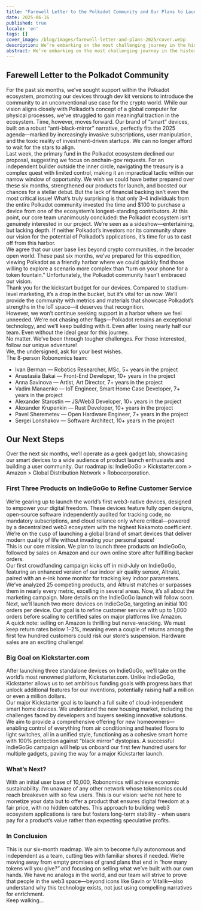 ```yaml
---
title: "Farewell Letter to the Polkadot Community and Our Plans to Launch the World’s First Web3-Native Smart Devices—Not for Tokens, but for Your Freedom!"
date: 2025-06-16
published: true
locale: 'en'
tags: []
cover_image: /blog/images/farewell-letter-and-plans-2025/cover.webp
description: We’re embarking on the most challenging journey in the history of the Robonomics core team—navigating the surface of the "black mirror" to protect humanity from the intrusion of corporate clouds into our homes.
abstract: We’re embarking on the most challenging journey in the history of the Robonomics core team—navigating the surface of the "black mirror" to protect humanity from the intrusion of corporate clouds into our homes.
---
```


## Farewell Letter to the Polkadot Community   
For the past six months, we’ve sought support within the Polkadot ecosystem, promoting our devices through dev kit versions to introduce the community to an unconventional use case for the crypto world. While our vision aligns closely with Polkadot’s concept of a global computer for physical processes, we’ve struggled to gain meaningful traction in the ecosystem. Time, however, moves forward. Our brand of “smart” devices, built on a robust “anti-black-mirror” narrative, perfectly fits the 2025 agenda—marked by increasingly invasive subscriptions, user manipulation, and the toxic reality of investment-driven startups. We can no longer afford to wait for the stars to align.   
Last week, the primary fund in the Polkadot ecosystem declined our proposal, suggesting we focus on onchain-gov requests. For an independent builder outside the inner circle, navigating the treasury is a complex quest with limited control, making it an impractical tactic within our narrow window of opportunity. We wish we could have better prepared over these six months, strengthened our products for launch, and boosted our chances for a stellar debut. But the lack of financial backing isn’t even the most critical issue! What’s truly surprising is that only 3–4 individuals from the entire Polkadot community invested the time and $100 to purchase a device from one of the ecosystem’s longest-standing contributors. At this point, our core team unanimously concluded: the Polkadot ecosystem isn’t genuinely interested in our project. We’re seen as a sideshow—entertaining, but lacking depth. If neither Polkadot’s investors nor its community share our vision for the potential of Polkadot’s applications, it’s time for us to cast off from this harbor.   
We agree that our user base lies beyond crypto communities, in the broader open world. These past six months, we’ve prepared for this expedition, viewing Polkadot as a friendly harbor where we could quickly find those willing to explore a scenario more complex than “turn on your phone for a token fountain.” Unfortunately, the Polkadot community hasn’t embraced our vision.   
Thank you for the kickstart budget for our devices. Compared to stadium-level marketing, it’s a drop in the bucket, but it’s vital for us now. We’ll provide the community with metrics and materials that showcase Polkadot’s strengths in the IoT space—it deserves that recognition.   
However, we won’t continue seeking support in a harbor where we feel unneeded. We’re not chasing other flags—Polkadot remains an exceptional technology, and we’ll keep building with it. Even after losing nearly half our team. Even without the ideal gear for this journey.   
No matter. We’ve been through tougher challenges. For those interested, follow our unique adventure!   
We, the undersigned, ask for your best wishes.   
The 8-person Robonomics team:   
- Ivan Berman — Robotics Researcher, MSc, 5+ years in the project   
- Anastasiia Bakai — Front-End Developer, 10+ years in the project   
- Anna Savinova — Artist, Art Director, 7+ years in the project   
- Vadim Manaenko — IoT Engineer, Smart Home Case Developer, 7+ years in the project   
- Alexander Starostin — JS/Web3 Developer, 10+ years in the project   
- Alexander Krupenkin — Rust Developer, 10+ years in the project   
- Pavel Sheremetev — Open Hardware Engineer, 7+ years in the project   
- Sergei Lonshakov — Software Architect, 10+ years in the project   
   
## Our Next Steps   
Over the next six months, we’ll operate as a geek gadget lab, showcasing our smart devices to a wide audience of product launch enthusiasts and building a user community. Our roadmap is: IndieGoGo > Kickstarter.com > Amazon > Global Distribution Network > Robocorporation.   
### First Three Products on IndieGoGo to Refine Customer Service   
We’re gearing up to launch the world’s first web3-native devices, designed to empower your digital freedom. These devices feature fully open designs, open-source software independently audited for tracking code, no mandatory subscriptions, and cloud reliance only where critical—powered by a decentralized web3 ecosystem with the highest Nakamoto coefficient. We’re on the cusp of launching a global brand of smart devices that deliver modern quality of life without invading your personal space!   
This is our core mission. We plan to launch three products on IndieGoGo, followed by sales on Amazon and our own online store after fulfilling backer orders.   
Our first crowdfunding campaign kicks off in mid-July on IndieGoGo, featuring an enhanced version of our indoor air quality sensor, Altruist, paired with an e-ink home monitor for tracking key indoor parameters. We’ve analyzed 25 competing products, and Altruist matches or surpasses them in nearly every metric, excelling in several areas. Now, it’s all about the marketing campaign. More details on the IndieGoGo launch will follow soon.   
Next, we’ll launch two more devices on IndieGoGo, targeting an initial 100 orders per device. Our goal is to refine customer service with up to 1,000 orders before scaling to certified sales on major platforms like Amazon.   
A quick note: selling on Amazon is thrilling but nerve-wracking. We must keep return rates below 1–2%, meaning even a couple of returns among the first few hundred customers could risk our store’s suspension. Hardware sales are an exciting challenge!   
### Big Goal on Kickstarter.com   
After launching three standalone devices on IndieGoGo, we’ll take on the world’s most renowned platform, Kickstarter.com. Unlike IndieGoGo, Kickstarter allows us to set ambitious funding goals with progress bars that unlock additional features for our inventions, potentially raising half a million or even a million dollars.   
Our major Kickstarter goal is to launch a full suite of cloud-independent smart home devices. We understand the new housing market, including the challenges faced by developers and buyers seeking innovative solutions. We aim to provide a comprehensive offering for new homeowners—enabling control of everything from air conditioning and heated floors to light switches, all in a unified style, functioning as a cohesive smart home with 100% protection against “black mirror” dystopias. A successful IndieGoGo campaign will help us onboard our first few hundred users for multiple gadgets, paving the way for a major Kickstarter launch.   
### What’s Next?   
With an initial user base of 10,000, Robonomics will achieve economic sustainability. I’m unaware of any other network whose tokenomics could reach breakeven with so few users. This is our vision: we’re not here to monetize your data but to offer a product that ensures digital freedom at a fair price, with no hidden catches. This approach to building web3 ecosystem applications is rare but fosters long-term stability - when users pay for a product’s value rather than expecting speculative profits.    
### In Conclusion   
This is our six-month roadmap. We aim to become fully autonomous and independent as a team, cutting ties with familiar shores if needed. We’re moving away from empty promises of grand plans that end in “how many tokens will you give?” and focusing on selling what we’ve built with our own hands. We have no analogs in the world, and our team will strive to prove that people in the web3 space—beyond icons like Gavin or Vitalik—also understand why this technology exists, not just using compelling narratives for enrichment.   
Keep walking…   
